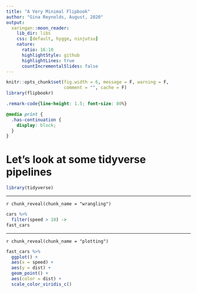 ```yaml
---
title: "A Very Minimal Flipbook"
author: "Gina Reynolds, August, 2020"
output:
  xaringan::moon_reader:
    lib_dir: libs
    css: [default, hygge, ninjutsu]
    nature:
      ratio: 16:10
      highlightStyle: github
      highlightLines: true
      countIncrementalSlides: false
---
```



```r
knitr::opts_chunk$set(fig.width = 6, message = F, warning = F, 
                      comment = "", cache = F)
library(flipbookr)
```

```css
.remark-code{line-height: 1.5; font-size: 80%}

@media print {
  .has-continuation {
    display: block;
  }
}
```

# Let's look at some tidyverse pipelines

```r
library(tidyverse)
```

---

`r chunk_reveal(chunk_name = "wrangling")`

```r
cars %>% 
  filter(speed > 18) ->
fast_cars
```

---

`r chunk_reveal(chunk_name = "plotting")`

```r
fast_cars %>% 
  ggplot() +
  aes(x = speed) +
  aes(y = dist) +
  geom_point() +
  aes(color = dist) +
  scale_color_viridis_c()
```





